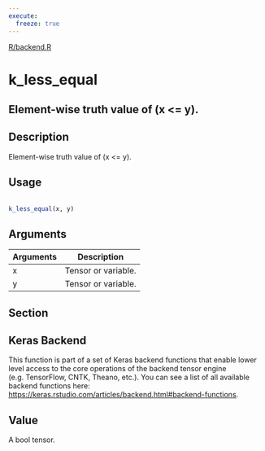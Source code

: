 ```yaml
---
execute:
  freeze: true
---
```


[R/backend.R](https://github.com/rstudio/keras//blob/main/R/backend.R#L1513) 

# k_less_equal

## Element-wise truth value of (x <= y).

## Description
 Element-wise truth value of (x <= y). 


## Usage
```r
 
k_less_equal(x, y) 
```

## Arguments
|Arguments|Description|
|---|---|
| x | Tensor or variable. |
| y | Tensor or variable. |


## Section

## Keras Backend

   This function is part of a set of Keras backend functions that enable lower level access to the core operations of the backend tensor engine (e.g. TensorFlow, CNTK, Theano, etc.).  You can see a list of all available backend functions here: [https://keras.rstudio.com/articles/backend.html#backend-functions](https://keras.rstudio.com/articles/backend.html#backend-functions). 

## Value
 A bool tensor. 




